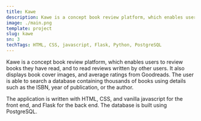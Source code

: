 ```yaml
---
title: Kawe
description: Kawe is a concept book review platform, which enables users to review books they have read, and to read reviews written by other users. It also displays book cover images, and average ratings from Goodreads.
image: ./main.png
template: project
slug: kawe
sn: 3
techTags: HTML, CSS, javascript, Flask, Python, PostgreSQL
---
```


Kawe is a concept book review platform, which enables users to review books they have read,
and to read reviews written by other users. It also displays book cover images, and average ratings from Goodreads.
The user is able to search a database containing thousands of books using details such as the ISBN, year of publication,
or the author.

The application is written with HTML, CSS, and vanilla javascript for the front end, and Flask for the back end. The database
is built using PostgreSQL.